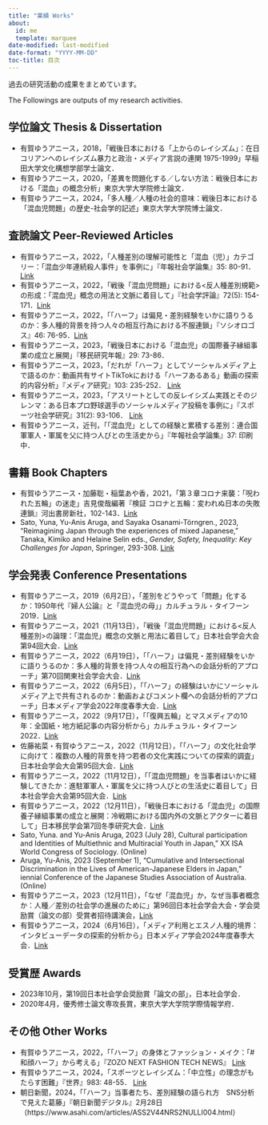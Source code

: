 ```yaml
---
title: "業績 Works"
about:
  id: me
  template: marquee
date-modified: last-modified
date-format: "YYYY-MM-DD"
toc-title: 目次
---
```


過去の研究活動の成果をまとめています。

The Followings are outputs of my research activities.

## 学位論文 Thesis & Dissertation

-   有賀ゆうアニース，2018，「戦後日本における「上からのレイシズム」：在日コリアンへのレイシズム暴力と政治・メディア言説の連関 1975-1999」早稲田大学文化構想学部学士論文．
-   有賀ゆうアニース，2020，「差異を問題化する／しない方法：戦後日本における「混血」の概念分析」東京大学大学院修士論文．
-   有賀ゆうアニース，2024，「多人種／人種の社会的意味：戦後日本における「混血児問題」の歴史-社会学的記述」東京大学大学院博士論文．

## 査読論文 Peer-Reviewed Articles

-   有賀ゆうアニース，2022，「人種差別の理解可能性と「混血（児）」カテゴリー：「混血少年連続殺人事件」を事例に」『年報社会学論集』35: 80-91．[Link](https://doi.org/10.5690/kantoh.2022.80)
-   有賀ゆうアニース，2022，「戦後「混血児問題」における<反人種差別規範>の形成：「混血児」概念の用法と文脈に着目して」『社会学評論』72(5): 154-171．[Link](https://doi.org/10.4057/jsr.73.154)
-   有賀ゆうアニース，2022，「「ハーフ」は偏見・差別経験をいかに語りうるのか：多人種的背景を持つ人々の相互行為における不服連鎖」『ソシオロゴス』46: 76-95．[Link](https://www.l.u-tokyo.ac.jp/~slogos/archive/46/46_ariga.pdf)
-   有賀ゆうアニース，2023，「戦後日本における「混血児」の国際養子縁組事業の成立と展開」『移民研究年報』29: 73-86．
-   有賀ゆうアニース，2023，「だれが「ハーフ」としてソーシャルメディア上で語るのか：動画共有サイトTikTokにおける「ハーフあるある」動画の探索的内容分析」『メディア研究』103: 235-252． [Link](https://www.jstage.jst.go.jp/article/jamsmedia/103/0/103_235/_article/-char/ja)
-   有賀ゆうアニース，2023，「アスリートとしての反レイシズム実践とそのジレンマ：ある日本プロ野球選手のソーシャルメディア投稿を事例に」『スポーツ社会学研究』31(2): 93-106． [Link](https://www.jstage.jst.go.jp/article/jjsss/31/2/31_31-2-03/_article/-char/ja/)
-   有賀ゆうアニース，近刊，「「混血児」としての経験と累積する差別：連合国軍軍人・軍属を父に持つ人びとの生活史から」『年報社会学論集』37: 印刷中．

## 書籍 Book Chapters

-   有賀ゆうアニース・加藤聡・稲葉あや香，2021，「第３章コロナ来襲：「呪われた五輪」の迷走」吉見俊哉編著『検証 コロナと五輪：変われぬ日本の失敗連鎖』河出書房新社，102-143．[Link](https://www.kawade.co.jp/np/isbn/9784309631431/)
-   Sato, Yuna, Yu-Anis Aruga, and Sayaka Osanami-Törngren., 2023, “Reimagining Japan through the experiences of mixed Japanese,” Tanaka, Kimiko and Helaine Selin eds., *Gender, Safety, Inequality: Key Challenges for Japan*, Springer, 293-308. [Link](https://link.springer.com/chapter/10.1007/978-3-031-36331-3_20)

## 学会発表 Conference Presentations

-   有賀ゆうアニース，2019（6月2日），「差別をどうやって「問題」化するか：1950年代『婦人公論』と「混血児の母」」カルチュラル・タイフーン2019．[Link](https://researchmap.jp/ya-ruga/presentations/24505175)
-   有賀ゆうアニース，2021（11月13日），「戦後「混血児問題」における<反人種差別>の論理：「混血児」概念の文脈と用法に着目して」日本社会学会大会第94回大会．[Link](https://researchmap.jp/ya-ruga/presentations/35854174)
-   有賀ゆうアニース，2022（6月19日），「「ハーフ」は偏見・差別経験をいかに語りうるのか：多人種的背景を持つ人々の相互行為への会話分析的アプローチ」第70回関東社会学会大会．[Link](https://researchmap.jp/ya-ruga/presentations/37167773)
-   有賀ゆうアニース，2022（6月5日），「「ハーフ」の経験はいかにソーシャルメディア上で共有されるのか：動画およびコメント欄への会話分析的アプローチ」日本メディア学会2022年度春季大会．[Link](https://researchmap.jp/ya-ruga/presentations/37167804)
-   有賀ゆうアニース，2022（9月17日），「「復興五輪」とマスメディアの10年：全国紙・地方紙記事の内容分析から」カルチュラル・タイフーン2022．[Link](https://researchmap.jp/ya-ruga/presentations/39829320)
-   佐藤祐菜・有賀ゆうアニース，2022（11月12日），「「ハーフ」の文化社会学に向けて：複数の人種的背景を持つ若者の文化実践についての探索的調査」日本社会学会大会第95回大会．[Link](https://jss-sociology.org/other/20220928post-13540/#108)
-   有賀ゆうアニース，2022（11月12日），「「混血児問題」を当事者はいかに経験してきたか：進駐軍軍人・軍属を父に持つ人びとの生活史に着目して」日本社会学会大会第95回大会．[Link](https://researchmap.jp/ya-ruga/presentations/39829335)
-   有賀ゆうアニース，2022（12月11日），「戦後日本における「混血児」の国際養子縁組事業の成立と展開：冷戦期における国内外の文脈とアクターに着目して」日本移民学会第7回冬季研究大会．[Link](https://researchmap.jp/ya-ruga/presentations/40653414)
-   Sato, Yuna. and Yu-Anis Aruga, 2023 (July 28), Cultural participation and Identities of Multiethnic and Multiracial Youth in Japan,” XX ISA World Congress of Sociology. (Online)
-   Aruga, Yu-Anis, 2023 (September 1), “Cumulative and Intersectional Discrimination in the Lives of American-Japanese Elders in Japan,” iennial Conference of the Japanese Studies Association of Australia. (Online)
-   有賀ゆうアニース，2023（12月11日），「なぜ「混血児」か，なぜ当事者概念か：人種／差別の社会学の進展のために」第96回日本社会学会大会・学会奨励賞（論文の部）受賞者招待講演会，[Link](https://researchmap.jp/ya-ruga/presentations/40653414)
-   有賀ゆうアニース，2024（6月16日），「メディア利用とエスノ人種的境界：インタビューデータの探索的分析から」日本メディア学会2024年度春季大会．[Link](https://researchmap.jp/ya-ruga/presentations/45965599)

## 受賞歴 Awards

-   2023年10月，第19回日本社会学会奨励賞「論文の部」，日本社会学会．
-   2020年4月，優秀修士論文専攻長賞，東京大学大学院学際情報学府．

## その他 Other Works

-   有賀ゆうアニース，2022，「「ハーフ」の身体とファッション・メイク：「#和顔ハーフ」から考える」『ZOZO NEXT FASHION TECH NEWS』 [Link](https://fashiontechnews.zozo.com/series/series_fashion_technology/ariga_yu_anis)
-   有賀ゆうアニース，2024，「スポーツとレイシズム：「中立性」の理念がもたらす困難」『世界』983: 48-55． [Link](https://www.iwanami.co.jp/book/b648209.html)
-   朝日新聞，2024，「「ハーフ」当事者たち、差別経験の語られ方　SNS分析で見えた葛藤」『朝日新聞デジタル』2月28日 （https://www.asahi.com/articles/ASS2V44NRS2NULLI004.html）
